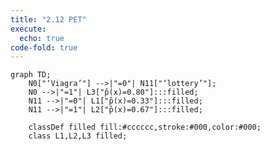 ```yaml
---
title: "2.12 PET"
execute: 
  echo: true
code-fold: true
---
```


```mermaid

graph TD;
    N0["‘Viagra’"] -->|"=0"| N11["‘lottery’"];
    N0 -->|"=1"| L3["p̂(x)=0.80"]:::filled;
    N11 -->|"=0"| L1["p̂(x)=0.33"]:::filled;
    N11 -->|"=1"| L2["p̂(x)=0.67"]:::filled;

    classDef filled fill:#cccccc,stroke:#000,color:#000;
    class L1,L2,L3 filled;


```